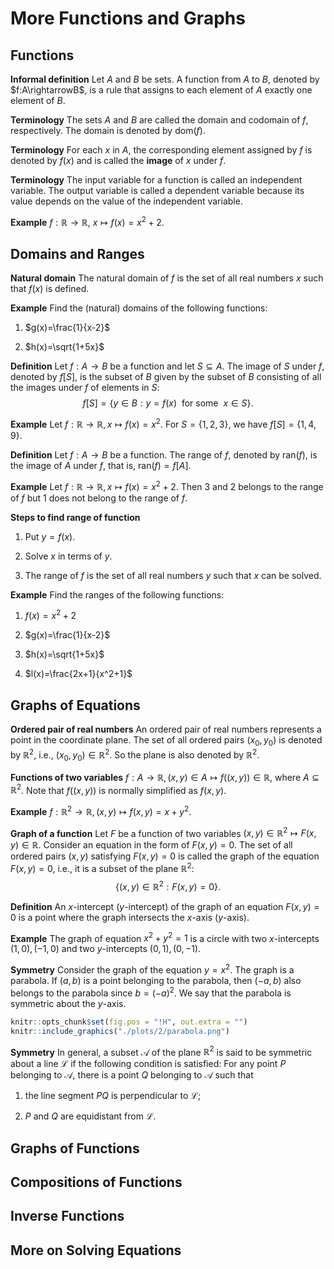 # More Functions and Graphs

## Functions

**Informal definition** Let $A$ and $B$ be sets. A function from $A$ to $B$, denoted by $f:A\rightarrowB$, is a rule that assigns to each element of $A$ exactly one element of $B$.

**Terminology** The sets $A$ and $B$ are called the domain and codomain of $f$, respectively. The domain is denoted by $\text{dom}(f)$.

**Terminology** For each $x$ in $A$, the corresponding element assigned by $f$ is denoted by $f(x)$ and is called the **image** of $x$ under $f$.

**Terminology** The input variable for a function is called an independent variable. The output variable is called a dependent variable because its value depends on the value of the independent variable.

**Example** $f:\mathbb{R}\rightarrow\mathbb{R},~x\mapsto f(x)=x^2+2$.

## Domains and Ranges

**Natural domain** The natural domain of $f$ is the set of all real numbers $x$ such that $f(x)$ is defined.

**Example** Find the (natural) domains of the following functions:

1. $g(x)=\frac{1}{x-2}$

2. $h(x)=\sqrt{1+5x}$

**Definition** Let $f:A\rightarrow B$ be a function and let $S\subseteq A$. The image of $S$ under $f$, denoted by $f[S]$, is the subset of $B$ given by the subset of $B$ consisting of all the images under $f$ of elements in $S$:
$$f[S]=\{y\in B:y=f(x)~~\text{for some}~~x\in S\}.$$

**Example** Let $f:\mathbb{R}\rightarrow\mathbb{R}, x\mapsto f(x)=x^2$. For $S=\{1,2,3\}$, we have $f[S]=\{1,4,9\}$.

**Definition** Let $f:A\rightarrow B$ be a function. The range of $f$, denoted by $\text{ran}(f)$, is the image of $A$ under $f$, that is, $\text{ran}(f)=f[A]$.

**Example** Let $f:\mathbb{R}\rightarrow\mathbb{R}, x\mapsto f(x)=x^2+2$. Then $3$ and $2$ belongs to the range of $f$ but $1$ does not belong to the range of $f$.

**Steps to find range of function**

1. Put $y=f(x)$.

2. Solve $x$ in terms of $y$.

3. The range of $f$ is the set of all real numbers $y$ such that $x$ can be solved.

**Example** Find the ranges of the following functions:

1. $f(x)=x^2+2$

2. $g(x)=\frac{1}{x-2}$

3. $h(x)=\sqrt{1+5x}$

4. $l(x)=\frac{2x+1}{x^2+1}$

## Graphs of Equations

**Ordered pair of real numbers** An ordered pair of real numbers represents a point in the coordinate plane.
The set of all ordered pairs $(x_0,y_0)$ is denoted by $\mathbb{R}^2$, i.e., $(x_0,y_0)\in\mathbb{R}^2$.
So the plane is also denoted by $\mathbb{R}^2$.

**Functions of two variables** $f:A\rightarrow\mathbb{R},(x,y)\in A\mapsto f((x,y))\in\mathbb{R}$, where $A\subseteq\mathbb{R}^2$. Note that $f((x,y))$ is normally simplified as $f(x,y)$.

**Example** $f:\mathbb{R}^2\rightarrow\mathbb{R}, (x,y)\mapsto f(x,y)=x+y^2.$

**Graph of a function** Let $F$ be a function of two variables $(x,y)\in\mathbb{R}^2\mapsto F(x,y)\in\mathbb{R}$. Consider an equation in the form of $F(x,y)=0$. The set of all ordered pairs $(x,y)$ satisfying $F(x,y)=0$ is called the graph of the equation $F(x,y)=0$, i.e., it is a subset of the plane $\mathbb{R}^2$:
$$\{(x,y)\in\mathbb{R}^2:F(x,y)=0\}.$$

**Definition** An $x$-intercept ($y$-intercept) of the graph of an equation $F(x,y)=0$ is a point where the graph intersects the $x$-axis ($y$-axis).

**Example** The graph of equation $x^2+y^2=1$ is a circle with two $x$-intercepts $(1,0),(-1,0)$ and two $y$-intercepts $(0,1),(0,-1)$.

**Symmetry** Consider the graph of the equation $y=x^2$. The graph is a parabola. If $(a,b)$ is a point belonging to the parabola, then $(-a,b)$ also belongs to the parabola since $b=(-a)^2$. We say that the parabola is symmetric about the $y$-axis.

```r
knitr::opts_chunk$set(fig.pos = "!H", out.extra = "")
knitr::include_graphics("./plots/2/parabola.png")
```

**Symmetry** In general, a subset $\mathcal{A}$ of the plane $\mathbb{R}^2$ is said to be symmetric about a line $\mathcal{L}$ if the following condition is satisfied: For any point $P$ belonging to $\mathcal{A}$, there is a point $Q$ belonging to $\mathcal{A}$ such that

1. the line segment $PQ$ is perpendicular to $\mathcal{L}$;

2. $P$ and $Q$ are equidistant from $\mathcal{L}$.

## Graphs of Functions

## Compositions of Functions

## Inverse Functions

## More on Solving Equations








